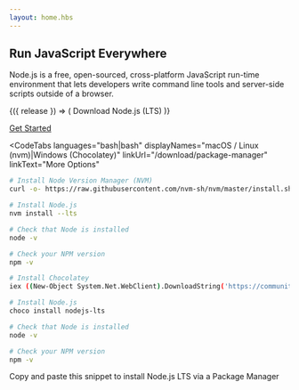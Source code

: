 ```yaml
---
layout: home.hbs
---
```


<section>

<WithBadge section="index" />

# Run JavaScript Everywhere

Node.js is a free, open-sourced, cross-platform JavaScript run-time
environment that lets developers write command line tools and server-side
scripts outside of a browser.

<div className="flex flex-col md:flex-row gap-2 w-full">
  <WithNodeRelease status={['Active LTS', 'Maintenance LTS']}>
    {({ release }) => (
      <DownloadButton release={release}>Download Node.js (LTS)</DownloadButton>
    )}
  </WithNodeRelease>

[Get Started](/learn)

</div>

</section>

<section>

<CodeTabs
  languages="bash|bash"
  displayNames="macOS / Linux (nvm)|Windows (Chocolatey)"
  linkUrl="/download/package-manager"
  linkText="More Options"
>

```bash
# Install Node Version Manager (NVM)
curl -o- https://raw.githubusercontent.com/nvm-sh/nvm/master/install.sh | bash

# Install Node.js
nvm install --lts

# Check that Node is installed
node -v

# Check your NPM version
npm -v
```

```bash
# Install Chocolatey
iex ((New-Object System.Net.WebClient).DownloadString('https://community.chocolatey.org/install.ps1'))

# Install Node.js
choco install nodejs-lts

# Check that Node is installed
node -v

# Check your NPM version
npm -v
```

</CodeTabs>

Copy and paste this snippet to install Node.js LTS via a Package Manager

</section>
